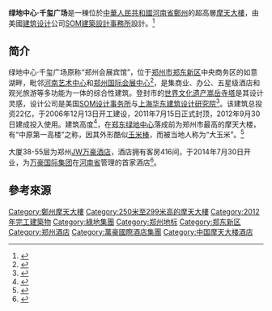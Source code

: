 {{Otheruses|subject=[[郑东新区|郑东新区]]CBD常被称为“大玉米”的一座[[宝塔|宝塔]]形[[摩天楼|摩天楼]]|other=[[郑州东站|郑州东站]]西广场的一组同样由绿地集团持有的双子塔摩天楼|郑东绿地中心}}
{{Infobox building
| name                = 绿地中心·千玺广场
| native_name         = 
| native_name_lang    = 
| former_names        = 
| alternate_names     = 
| status              = 已完工
| image               = The "Big Corn" at 2018 New Year Light Show 01.jpg
| image_alt           = 
| image_size          = 
| caption             = 绿地中心·千玺广场于2018年新年灯光秀
| map_type            = 
| map_alt             = 
| map_caption         = 
| relief              = 
| altitude            = 
| building_type       = 
| architectural_style = 
| structural_system   = 
| cost                = 
| ren_cost            = 
| client              = 
| owner               = [[綠地集團|綠地集團]]
| current_tenants     = 郑州[[JW万豪酒店|JW万豪酒店]]
| landlord            = 
| location            = [[河南省|河南省]][[鄭州|鄭州]][[郑东新区|郑东新区]]CBD
| address             = 
| location_town       = 
| location_country    = {{CHN}}
| iso_region          = 
| coordinates_display = 
| coordinates_format  = 
| latitude            = 34.770969
| longitude           = 113.727264
| groundbreaking_date = 
| start_date          = 2007年
| completion_date     = 2012年
| opened_date         = 
| inauguration_date   = 
| renovation_date     = 
| demolition_date     = 
| destruction_date    = 
| height              = {{convert|280|m|ft|1}}
| antenna_spire       = {{convert|280|m|ft|1}}
| roof                = 
| top_floor           = 
| other_dimensions    = 
| floor_count         = 56層
| floor_area          = 
| seating_type        = 
| seating_capacity    = 
| elevator_count      = 22
| grounds_area        = 
| architect           = [[SOM建築設計事務所|SOM建築設計事務所]]、华东建筑设计研究总院
| architecture_firm   = 
| structural_engineer = [[SOM建築設計事務所|SOM建築設計事務所]]
| services_engineer   =
| civil_engineer      = 
| other_designers     = 
| quantity_surveyor   = 
| main_contractor     = 中天建設集團有限公司
| awards              = 
| designations        = 
| ren_architect       = 
| ren_firm            = 
| ren_str_engineer    = 
| ren_serv_engineer   = 
| ren_civ_engineer    = 
| ren_oth_designers   = 
| ren_qty_surveyor    = 
| ren_awards          = 
| parking             = 203
| url                 = 
| embedded            = 
| references          = 
}}

'''绿地中心·千玺广场'''是一棟位於[[中華人民共和國|中華人民共和國]][[河南省|河南省]][[鄭州|鄭州]]的超高層[[摩天大樓|摩天大樓]]，由美國[[建筑设计|建筑设计]]公司[[SOM建築設計事務所|SOM建築設計事務所]]設計。<ref>{{cite web |url= http://skyscrapercenter.com/building/zhengzhou-greenland-plaza/645|title= Zhengzhou Greenland Plaza|accessdate= September 16, 2014|work= The Skyscraper Center|publisher= [[Council_on_Tall_Buildings_and_Urban_Habitat|Council on Tall Buildings and Urban Habitat]]}}</ref>

==简介==
绿地中心·千玺广场原称“郑州会展宾馆”，位于[[郑州市|郑州市]][[郑东新区|郑东新区]]中央商务区的如意湖畔，毗邻[[河南艺术中心|河南艺术中心]]和[[郑州国际会展中心|郑州国际会展中心]]<ref>{{cite web|url=http://zzwb.zynews.com/html/2011-07/16/content_294812.htm|title=郑州会展宾馆璀璨封顶|publisher=郑州晚报|date=2011-07-16}}{{dead link|date=2018年4月 |bot=InternetArchiveBot |fix-attempted=yes }}</ref>，是集商业、办公、五星级酒店和观光旅游等多功能为一体的综合性建筑。登封市的[[世界文化遗产|世界文化遗产]][[嵩岳寺塔|嵩岳寺塔]]是其设计灵感，设计公司是美国[[SOM建筑设计事务所|SOM设计事务所]]与[[上海华东建筑设计研究院|上海华东建筑设计研究院]]<ref>{{cite web|url=http://www.gxnews.com.cn/staticpages/20121025/newgx5088b267-6291832.shtml|title=郑州会展宾馆|publisher=广西新闻网|date=2012年10月25日|access-date=2014年8月13日|archive-url=https://web.archive.org/web/20141129152207/http://www.gxnews.com.cn/staticpages/20121025/newgx5088b267-6291832.shtml|archive-date=2014年11月29日|dead-url=yes}}</ref>。该建筑总投资22亿，于2006年12月13日开工建设，2011年7月15日正式封顶，2012年9月30日建成投入使用。建筑高度{{convert|280|m|ft|0}}<ref>{{cite web|url=http://henan.qq.com/a/20121030/000604.htm|title=郑州会展宾馆 中央商务区三大标志性建筑之一|publisher=腾讯网|date=2012年10月30日}}</ref>，在[[郑东绿地中心|郑东绿地中心]]落成前为郑州市最高的摩天大楼，有“中原第一高楼”之称，因其外形酷似[[玉米棒|玉米棒]]，而被当地人称为“大玉米”。<ref >{{cite web|url=http://news.youth.cn/jsxw/201405/t20140530_5285691.htm | language= | title=郑州“大玉米”实为“中原第一高楼” |publisher=中国青年网 |date=2014-05-30 |accessdate= }}</ref>

大厦38-55层为郑州[[JW万豪酒店|JW万豪酒店]]，酒店拥有客房416间，于2014年7月30日开业，为[[万豪国际集团|万豪国际集团]]在[[河南省|河南省]]管理的首家酒店<ref>{{cite news |title=郑州绿地JW万豪酒店开业迎宾(图) |url=http://henan.sina.com.cn/news/z/2014-08-01/1825-153436.html |accessdate=2020-10-07 |date=2014-08-01}}</ref>。


==參考來源==
{{reflist}}

{{Supertall skyscrapers}}

[[Category:鄭州摩天大樓|Category:鄭州摩天大樓]]
[[Category:250米至299米高的摩天大樓|Category:250米至299米高的摩天大樓]]
[[Category:2012年完工建築物|Category:2012年完工建築物]]
[[Category:綠地集團|Category:綠地集團]]
[[Category:郑州地标|Category:郑州地标]]
[[Category:郑东新区|Category:郑东新区]]
[[Category:郑州酒店|Category:郑州酒店]]
[[Category:萬豪國際酒店集團|Category:萬豪國際酒店集團]]
[[Category:中国摩天大楼酒店|Category:中国摩天大楼酒店]]